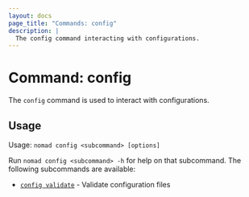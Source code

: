 ```yaml
---
layout: docs
page_title: "Commands: config"
description: |
  The config command interacting with configurations.
---
```


# Command: config

The `config` command is used to interact with configurations.

## Usage

Usage: `nomad config <subcommand> [options]`

Run `nomad config <subcommand> -h` for help on that subcommand. The
following subcommands are available:

- [`config validate`][validate] - Validate configuration files

[validate]: /docs/commands/config/validate "Validate configuration files"
